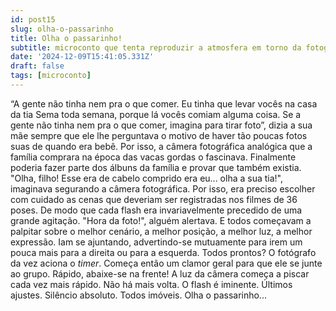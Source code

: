 ```yaml
---
id: post15
slug: olha-o-passarinho
title: Olha o passarinho!
subtitle: microconto que tenta reproduzir a atmosfera em torno da fotografia analógica
date: '2024-12-09T15:41:05.331Z'
draft: false
tags: [microconto]
---
```


“A gente não tinha nem pra o que comer. 
Eu tinha que levar vocês na casa da tia Sema toda semana,
porque lá vocês comiam alguma coisa. Se a gente não tinha nem pra o que comer, 
imagina para tirar foto”, dizia a sua mãe sempre que ele lhe perguntava
o motivo de haver tão poucas fotos suas de quando era bebê.
Por isso, a câmera fotográfica analógica que a família comprara
na época das vacas gordas o fascinava. Finalmente poderia fazer parte
dos álbuns da família e provar que também existia. "Olha, filho! Esse
era de cabelo comprido era eu... olha a sua tia!", imaginava segurando
a câmera fotográfica. Por isso, era preciso escolher com cuidado as 
cenas que deveriam ser registradas nos filmes de 36 poses. 
De modo que cada flash era 
invariavelmente precedido de uma grande agitação.
"Hora da foto!", alguém alertava. E todos começavam a palpitar sobre o melhor cenário,
a melhor posição, a melhor luz, a melhor expressão. Iam se ajuntando, advertindo-se
mutuamente para irem um pouca mais para a direita ou para a esquerda.
Todos prontos? O fotógrafo da vez aciona o _timer_.
Começa então um clamor geral para que ele se junte
ao grupo. Rápido, abaixe-se na frente! A luz da câmera
começa a piscar cada vez mais rápido. Não há mais volta. 
O flash é iminente. Últimos ajustes. 
Silêncio absoluto. Todos imóveis. Olha o passarinho... 